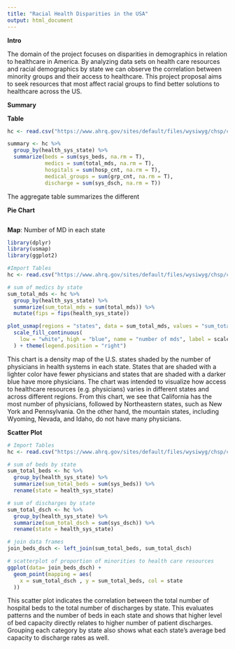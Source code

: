 ```yaml
---
title: "Racial Health Disparities in the USA"
output: html_document
---
```

**Intro**
<p>The domain of the project focuses on disparities in demographics in relation to healthcare in America. By analyzing data sets on health care resources and racial demographics by state we can observe the correlation between minority groups and their access to healthcare. This project proposal aims to seek resources that most affect racial groups to find better solutions to healthcare across the US. </p>
<p>**Summary**</p>

<p>**Table**</p>
```r
hc <- read.csv("https://www.ahrq.gov/sites/default/files/wysiwyg/chsp/compendium/chsp-compendium-2018.csv", stringsAsFactors = FALSE)

summary <- hc %>% 
  group_by(health_sys_state) %>% 
  summarize(beds = sum(sys_beds, na.rm = T),
            medics = sum(total_mds, na.rm = T),
            hospitals = sum(hosp_cnt, na.rm = T),
            medical_groups = sum(grp_cnt, na.rm = T),
            discharge = sum(sys_dsch, na.rm = T))
```

The aggregate table summarizes the different 

<p>**Pie Chart**</p>
```

```

<p>**Map**: Number of MD in each state</p>
```r
library(dplyr)
library(usmap)
library(ggplot2)

#Import Tables
hc <- read.csv("https://www.ahrq.gov/sites/default/files/wysiwyg/chsp/compendium/chsp-compendium-2018.csv", stringsAsFactors = FALSE)

# sum of medics by state
sum_total_mds <- hc %>%
  group_by(health_sys_state) %>%
  summarize(sum_total_mds = sum(total_mds)) %>% 
  mutate(fips = fips(health_sys_state))

plot_usmap(regions = "states", data = sum_total_mds, values = "sum_total_mds", color = "blue") + 
  scale_fill_continuous(
    low = "white", high = "blue", name = "number of mds", label = scales::comma
  ) + theme(legend.position = "right")
```

This chart is a density map of the U.S. states shaded by the number of physicians in health systems in each state. States that are shaded with a lighter color have fewer physicians and states that are shaded with a darker blue have more physicians. The chart was intended to visualize how access to healthcare resources (e.g. physicians) varies in different states and across different regions. From this chart, we see that California has the most number of physicians, followed by Northeastern states, such as New York and Pennsylvania. On the other hand, the mountain states, including Wyoming, Nevada, and Idaho, do not have many physicians.

<p>**Scatter Plot**</p>
```r
# Import Tables
hc <- read.csv("https://www.ahrq.gov/sites/default/files/wysiwyg/chsp/compendium/chsp-compendium-2018.csv", stringsAsFactors = FALSE)

# sum of beds by state
sum_total_beds <- hc %>%
  group_by(health_sys_state) %>%
  summarize(sum_total_beds = sum(sys_beds)) %>% 
  rename(state = health_sys_state)

# sum of discharges by state
sum_total_dsch <- hc %>%
  group_by(health_sys_state) %>%
  summarize(sum_total_dsch = sum(sys_dsch)) %>% 
  rename(state = health_sys_state)

# join data frames
join_beds_dsch <- left_join(sum_total_beds, sum_total_dsch)

# scatterplot of proportion of minorities to health care resources
ggplot(data= join_beds_dsch) +
  geom_point(mapping = aes(
    x = sum_total_dsch , y = sum_total_beds, col = state
  )) 
```
<p>This scatter plot indicates the correlation between the total number of hospital beds to the total number of discharges by state. This evaluates patterns and the number of beds in each state and shows that higher level of bed capacity directly relates to higher number of patient discharges. Grouping each category by state also shows what each state's average bed capacity to discharge rates as well.</p>
